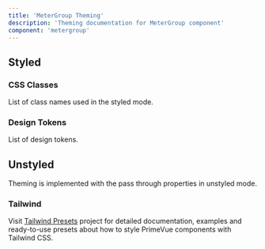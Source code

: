 ```yaml
---
title: 'MeterGroup Theming'
description: 'Theming documentation for MeterGroup component'
component: 'metergroup'
---
```


## Styled

### CSS Classes

List of class names used in the styled mode.

<DocTable name="MeterGroup" category="style" />

### Design Tokens

List of design tokens.

<DocTable name="MeterGroup" category="token" />

## Unstyled

Theming is implemented with the pass through properties in unstyled mode.

### Tailwind

Visit [Tailwind Presets](https://github.com/primefaces/primevue-tailwind) project for detailed documentation, examples and ready-to-use presets about how to style PrimeVue components with Tailwind CSS.
